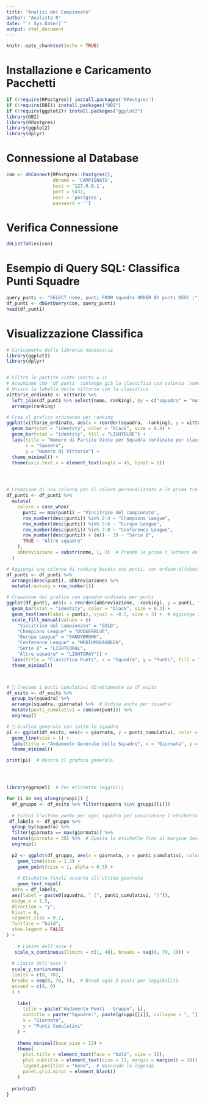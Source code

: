 ```yaml
---
title: "Analisi del Campionato"
author: "Analista R"
date: "`r Sys.Date()`"
output: html_document
---
```


```r
knitr::opts_chunk$set(echo = TRUE)
```

# Installazione e Caricamento Pacchetti
```r
if (!require(RPostgres)) install.packages("RPostgres")
if (!require(DBI)) install.packages("DBI")
if (!require(ggplot2)) install.packages("ggplot2")
library(DBI)
library(RPostgres)
library(ggplot2)
library(dplyr)
```

# Connessione al Database
```r
con <- dbConnect(RPostgres::Postgres(), 
                 dbname = 'CAMPIONATO',
                 host = '127.0.0.1', 
                 port = 5432,
                 user = 'postgres', 
                 password = '')
```

# Verifica Connessione
```r
dbListTables(con)
```

# Esempio di Query SQL: Classifica Punti Squadre
```r
query_punti <- "SELECT nome, punti FROM squadra ORDER BY punti DESC ;"
df_punti <- dbGetQuery(con, query_punti)
head(df_punti)
```

# Visualizzazione Classifica
```r
# Caricamento delle librerie necessarie
library(ggplot2)
library(dplyr)


# Filtra le partite vinte (esito = 3)
# Assumiamo che 'df_punti' contenga già la classifica con colonna 'nome' e 'ranking'
# Unisci la tabella delle vittorie con la classifica
vittorie_ordinate <- vittorie %>%
  left_join(df_punti %>% select(nome, ranking), by = c("squadra" = "nome")) %>%
  arrange(ranking)

# Crea il grafico ordinando per ranking
ggplot(vittorie_ordinate, aes(x = reorder(squadra, -ranking), y = vittorie)) +
  geom_bar(stat = "identity", color = "black", size = 0.4) +
  geom_bar(stat = "identity", fill = "LIGHTBLUE") +
  labs(title = "Numero di Partite Vinte per Squadra (ordinate per classifica)",
       x = "Squadra",
       y = "Numero di Vittorie") +
  theme_minimal() +
  theme(axis.text.x = element_text(angle = 45, hjust = 1))




# Creazione di una colonna per il colore personalizzato e le prime tre lettere del nome
df_punti <- df_punti %>%
  mutate(
    colore = case_when(
      punti == max(punti) ~ "Vincitrice del campionato",
      row_number(desc(punti)) %in% 2:4 ~ "Champions League",
      row_number(desc(punti)) %in% 5:6 ~ "Europa League",
      row_number(desc(punti)) %in% 7:8 ~ "Conference League",
      row_number(desc(punti)) > (n() - 3) ~ "Serie B",
      TRUE ~ "Altre squadre"
    ),
    abbreviazione = substr(nome, 1, 3)  # Prende le prime 3 lettere del nome
  )

# Aggiungi una colonna di ranking basata sui punti, con ordine alfabetico in caso di parità
df_punti <- df_punti %>%
  arrange(desc(punti), abbreviazione) %>%
  mutate(ranking = row_number())

# Creazione del grafico con squadre ordinate per punti
ggplot(df_punti, aes(x = reorder(abbreviazione, -ranking), y = punti, fill = colore)) +
  geom_bar(stat = "identity", color = "black", size = 0.3) + 
  geom_text(aes(label = punti), vjust = -0.5, size = 3) +  # Aggiunge il numero sopra la barra
  scale_fill_manual(values = c(
    "Vincitrice del campionato" = "GOLD",
    "Champions League" = "DODGERBLUE",
    "Europa League" = "SANDYBROWN",
    "Conference League" = "MEDIUMSEAGREEN",
    "Serie B" = "LIGHTCORAL",
    "Altre squadre" = "LIGHTGRAY")) +
  labs(title = "Classifica Punti", x = "Squadra", y = "Punti", fill = "Legenda") +
  theme_minimal()



# 🔹 Creiamo i punti cumulativi direttamente su df_esito
df_esito <- df_esito %>%
  group_by(squadra) %>%
  arrange(squadra, giornata) %>%  # Ordina anche per squadra!
  mutate(punti_cumulativi = cumsum(punti)) %>%
  ungroup()

# 🔹 Grafico generale con tutte le squadre
p1 <- ggplot(df_esito, aes(x = giornata, y = punti_cumulativi, color = squadra, group = squadra)) +
  geom_line(size = 1) +
  labs(title = "Andamento Generale delle Squadre", x = "Giornata", y = "Punti Cumulativi") +
  theme_minimal()

print(p1)  # Mostra il grafico generale




library(ggrepel)  # Per etichette leggibili

for (i in seq_along(gruppi)) {
  df_gruppo <- df_esito %>% filter(squadra %in% gruppi[[i]])
  
  # Estrai l'ultimo punto per ogni squadra per posizionare l'etichetta
 df_labels <- df_gruppo %>%
  group_by(squadra) %>%
  filter(giornata == max(giornata)) %>%
  mutate(giornata = 38) %>%  # Sposta le etichette fino al margine destro
  ungroup()
  
  p2 <- ggplot(df_gruppo, aes(x = giornata, y = punti_cumulativi, color = squadra)) +
    geom_line(size = 1.2) +
    geom_point(size = 1, alpha = 0.5) +
    
    # Etichette finali accanto all'ultima giornata
    geom_text_repel(
  data = df_labels,
  aes(label = paste0(squadra, " (", punti_cumulativi, ")")),
  nudge_x = 1.5,
  direction = "y",
  hjust = 0,
  segment.size = 0.2,
  fontface = "bold",
  show.legend = FALSE
) +
    
    # Limite dell'asse X
   scale_x_continuous(limits = c(1, 40), breaks = seq(0, 70, 10)) +
    
  # Limite dell'asse Y
  scale_y_continuous(
  limits = c(0, 70),
  breaks = seq(0, 70, 5),  # Break ogni 5 punti per leggibilità
  expand = c(0, 0)
  ) +
    
    labs(
      title = paste("Andamento Punti - Gruppo", i),
      subtitle = paste("Squadre:", paste(gruppi[[i]], collapse = ", ")),
      x = "Giornata",
      y = "Punti Cumulativi"
    ) +
    
    theme_minimal(base_size = 13) +
    theme(
      plot.title = element_text(face = "bold", size = 15),
      plot.subtitle = element_text(size = 11, margin = margin(b = 10)),
      legend.position = "none",  # Nasconde la legenda
      panel.grid.minor = element_blank()
    )
  
  print(p2)
}

```

